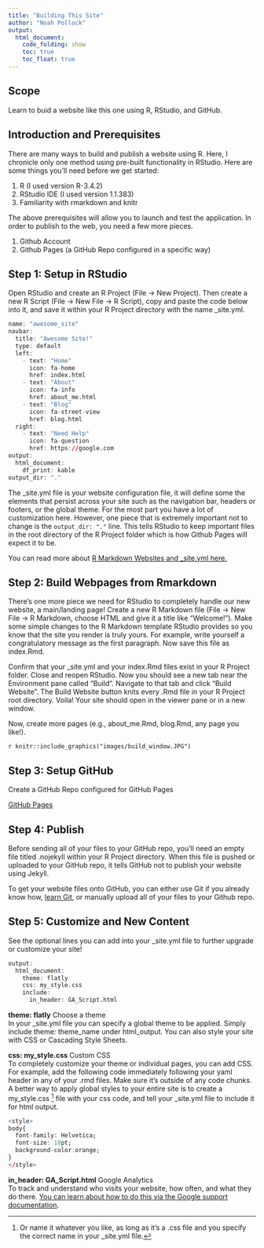 ```yaml
---
title: "Building This Site"
author: "Noah Pollock"
output: 
  html_document:
    code_folding: show
    toc: true
    toc_float: true
---
```


## Scope
Learn to buid a website like this one using R, RStudio, and GitHub.

## Introduction and Prerequisites
There are many ways to build and publish a website using R. Here, I chronicle only one method using pre-built functionality in RStudio. Here are some things you'll need before we get started:

1. R (I used version R-3.4.2)
2. RStudio IDE (I used version 1.1.383)
3. Familiarity with rmarkdown and knitr

The above prerequisites will allow you to launch and test the application. In order to publish to the web, you need a few more pieces.

1. Github Account
2. Github Pages (a GitHub Repo configured in a specific way)

## Step 1: Setup in RStudio

Open RStudio and create an R Project (File -> New Project). Then create a new R Script (File -> New File -> R Script), copy and paste the code below into it, and save it within your R Project directory with the name _site.yml.

```r
name: "awesome_site"  
navbar:  
  title: "Awesome Site!"  
  type: default  
  left:  
    - text: "Home"
      icon: fa-home
      href: index.html
    - text: "About"
      icon: fa-info
      href: about_me.html
    - text: "Blog"
      icon: fa-street-view
      href: blog.html
  right:
    - text: "Need Help"
      icon: fa-question
      href: https://google.com
output:
  html_document:
    df_print: kable
output_dir: "."
```

The _site.yml file is your website configuration file, it will define some the elements that persist across your site such as the navigation bar, headers or footers, or the global theme. For the most part you have a lot of customization here. However, one piece that is extremely important not to change is the `output_dir: "."` line. This tells RStudio to keep important files in the root directory of the R Project folder which is how Github Pages will expect it to be.

You can read more about [R Markdown Websites and _site.yml here.](https://rmarkdown.rstudio.com/rmarkdown_websites.html)

## Step 2: Build Webpages from Rmarkdown

There's one more piece we need for RStudio to completely handle our new website, a main/landing page! Create a new R Markdown file (File -> New File -> R Markdown, choose HTML and give it a title like "Welcome!"). Make some simple changes to the R Markdown template RStudio provides so you know that the site you render is truly yours. For example, write yourself a congratulatory message as the first paragraph. Now save this file as index.Rmd.

Confirm that your _site.yml and your index.Rmd files exist in your R Project folder. Close and reopen RStudio. Now you should see a new tab near the Environment pane called "Build". Navigate to that tab and click "Build Website". The Build Website button knits every .Rmd file in your R Project root directory. Voila! Your site should open in the viewer pane or in a new window.

Now, create more pages (e.g., about_me.Rmd, blog.Rmd, any page you like!).

`r knitr::include_graphics("images/build_window.JPG") `

## Step 3: Setup GitHub

Create a GitHub Repo configured for GitHub Pages

[GitHub Pages](https://pages.github.com/)

## Step 4: Publish

Before sending all of your files to your GitHub repo, you'll need an empty file titled .nojekyll within your R Project directory. When this file is pushed or uploaded to your GitHub repo, it tells GitHub not to publish your website using Jekyll.

To get your website files onto GitHub, you can either use Git if you already know how, [learn Git](https://guides.github.com/activities/hello-world/), or manually upload all of your files to your Github repo.

## Step 5: Customize and New Content

See the optional lines you can add into your _site.yml file to further upgrade or customize your site!

```r
output:
  html_document:
    theme: flatly
    css: my_style.css
    include:
      in_header: GA_Script.html
```

**theme: flatly** Choose a theme  
In your _site.yml file you can specify a global theme to be applied. Simply include theme: theme_name under html_output. You can also style your site with CSS or Cascading Style Sheets. 

**css: my_style.css** Custom CSS  
To completely customize your theme or individual pages, you can add CSS. For example, add the following code immediately following your yaml header in any of your .rmd files. Make sure it's outside of any code chunks. A better way to apply global styles to your entire site is to create a my_style.css [^1] file with your css code, and tell your _site.yml file to include it for html output.

[^1]: Or name it whatever you like, as long as it's a .css file and you specify the correct name in your _site.yml file.

```r
<style>
body{
  font-family: Helvetica;
  font-size: 18pt;
  background-color:orange;
}
</style>
```

**in_header: GA_Script.html** Google Analytics  
To track and understand who visits your website, how often, and what they do there. [You can learn about how to do this via the Google support documentation](https://support.google.com/analytics/answer/1008080?hl=en).
